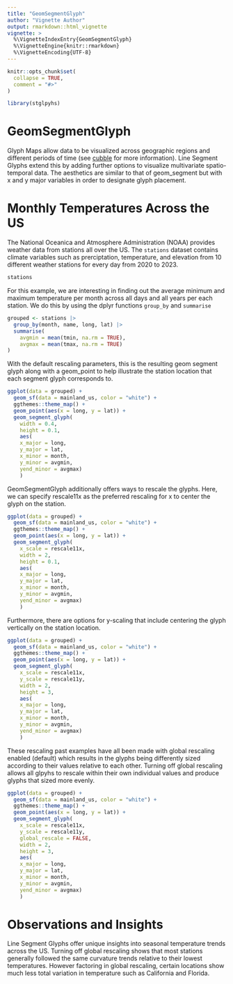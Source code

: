 ```yaml
---
title: "GeomSegmentGlyph"
author: "Vignette Author"
output: rmarkdown::html_vignette
vignette: >
  %\VignetteIndexEntry{GeomSegmentGlyph}
  %\VignetteEngine{knitr::rmarkdown}
  %\VignetteEncoding{UTF-8}
---
```


```r
knitr::opts_chunk$set(
  collapse = TRUE,
  comment = "#>"
)
```

```r
library(stglpyhs)
```

# GeomSegmentGlyph

Glyph Maps allow data to be visualized across geographic regions and different periods of time (see [cubble](https://github.com/huizezhang-sherry/cubble) for more information). Line Segment Glyphs extend this by adding further options to visualize multivariate spatio-temporal data. The aesthetics are similar to that of geom_segment but with x and y major variables in order to designate glyph placement.

# Monthly Temperatures Across the US

The National Oceanica and Atmosphere Administration (NOAA) provides weather data from stations all over the US. The `stations` dataset contains climate variables such as prerciptation, temperature, and elevation from 10 different weather stations for every day from 2020 to 2023.

```r
stations
```

For this example, we are interesting in finding out the average minimum and maximum temperature per month across all days and all years per each station. We do this by using the dplyr functions `group_by` and `summarise`

```r
grouped <- stations |>
  group_by(month, name, long, lat) |>
  summarise(
    avgmin = mean(tmin, na.rm = TRUE),
    avgmax = mean(tmax, na.rm = TRUE)
)
```

With the default rescaling parameters, this is the resulting geom segment glyph along with a geom_point to help illustrate the station location that each segment glyph corresponds to.

```r
ggplot(data = grouped) +
  geom_sf(data = mainland_us, color = "white") +
  ggthemes::theme_map() +
  geom_point(aes(x = long, y = lat)) +
  geom_segment_glyph(
    width = 0.4,
    height = 0.1,
    aes(
    x_major = long, 
    y_major = lat, 
    x_minor = month, 
    y_minor = avgmin, 
    yend_minor = avgmax)
    ) 
```

GeomSegmentGlyph additionally offers ways to rescale the glyphs. Here, we can specify rescale11x as the preferred rescaling for x to center the glyph on the station.

```r
ggplot(data = grouped) +
  geom_sf(data = mainland_us, color = "white") +
  ggthemes::theme_map() +
  geom_point(aes(x = long, y = lat)) +
  geom_segment_glyph(
    x_scale = rescale11x,
    width = 2,
    height = 0.1,
    aes(
    x_major = long, 
    y_major = lat, 
    x_minor = month, 
    y_minor = avgmin, 
    yend_minor = avgmax)
    ) 
```

Furthermore, there are options for y-scaling that include centering the glyph vertically on the station location.

```r
ggplot(data = grouped) +
  geom_sf(data = mainland_us, color = "white") +
  ggthemes::theme_map() +
  geom_point(aes(x = long, y = lat)) +
  geom_segment_glyph(
    x_scale = rescale11x,
    y_scale = rescale11y,
    width = 2,
    height = 3,
    aes(
    x_major = long, 
    y_major = lat, 
    x_minor = month, 
    y_minor = avgmin, 
    yend_minor = avgmax)
    ) 
```

These rescaling past examples have all been made with global rescaling enabled (default) which results in the glyphs being differently sized according to their values relative to each other. Turning off global rescaling allows all glpyhs to rescale within their own individual values and produce glyphs that sized more evenly.

```r
ggplot(data = grouped) +
  geom_sf(data = mainland_us, color = "white") +
  ggthemes::theme_map() +
  geom_point(aes(x = long, y = lat)) +
  geom_segment_glyph(
    x_scale = rescale11x,
    y_scale = rescale11y,
    global_rescale = FALSE,
    width = 2,
    height = 3,
    aes(
    x_major = long, 
    y_major = lat, 
    x_minor = month, 
    y_minor = avgmin, 
    yend_minor = avgmax)
    ) 
```

# Observations and Insights

Line Segment Glyphs offer unique insights into seasonal temperature trends across the US. Turning off global rescaling shows that most stations generally followed the same curvature trends relative to their lowest temperatures. However factoring in global rescaling, certain locations show much less total variation in temperature such as California and Florida.

